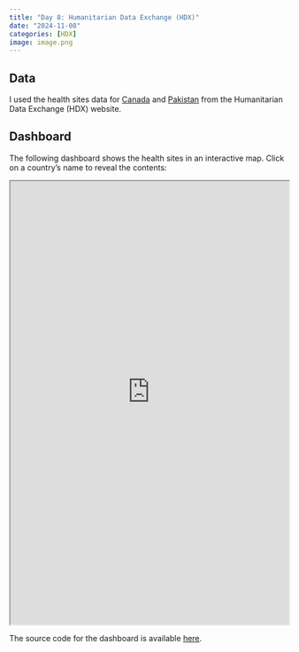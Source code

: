 ```yaml
---
title: "Day 8: Humanitarian Data Exchange (HDX)"
date: "2024-11-08"
categories: [HDX]
image: image.png
---
```


## Data

I used the health sites data for [Canada](https://data.humdata.org/dataset/canada-healthsites) and [Pakistan](https://data.humdata.org/dataset/pakistan-healthsites) from the Humanitarian Data Exchange (HDX) website.

## Dashboard

The following dashboard shows the health sites in an interactive map. Click on a country's name to reveal the contents:

:::{.column-page}
<iframe width="100%" height="800px" src="https://01931409-1609-7f9d-b901-eb99d17708e8.share.connect.posit.cloud/#canada/"> </iframe>
:::

The source code for the dashboard is available [here](https://github.com/durraniu/healthsites_dashboard).